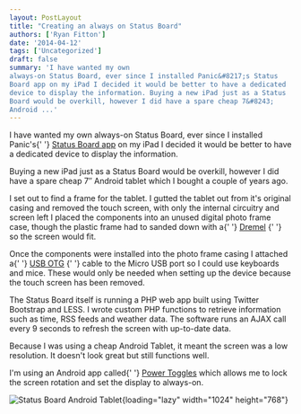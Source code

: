```yaml
---
layout: PostLayout
title: "Creating an always on Status Board"
authors: ['Ryan Fitton']
date: '2014-04-12'
tags: ['Uncategorized']
draft: false
summary: 'I have wanted my own
always-on Status Board, ever since I installed Panic&#8217;s Status
Board app on my iPad I decided it would be better to have a dedicated
device to display the information. Buying a new iPad just as a Status
Board would be overkill, however I did have a spare cheap 7&#8243;
Android ...'
---
```


I have wanted my own always-on Status Board, ever since I installed Panic's{\' \'} [Status Board app](https://panic.com/statusboard/) on my iPad I decided it would be better to have a dedicated device to display the information.

Buying a new iPad just as a Status Board would be overkill, however I did have a spare cheap 7″ Android tablet which I bought a couple of years ago.

I set out to find a frame for the tablet. I gutted the tablet out from it's original casing and removed the touch screen, with only the internal circuitry and screen left I placed the components into an unused digital photo frame case, though the plastic frame had to sanded down with a{\' \'} [Dremel](http://www.amazon.co.uk/gp/product/B0078LENZC/ref=as_li_ss_tl?ie=UTF8&camp=1634&creative=19450&creativeASIN=B0078LENZC&linkCode=as2&tag=ryanfittoncou-21) {\' \'} so the screen would fit.

Once the components were installed into the photo frame casing I attached a{\' \'} [USB OTG](http://www.amazon.co.uk/gp/product/B0064GZAIQ/ref=as_li_ss_tl?ie=UTF8&camp=1634&creative=19450&creativeASIN=B0064GZAIQ&linkCode=as2&tag=ryanfittoncou-21) {\' \'} cable to the Micro USB port so I could use keyboards and mice. These would only be needed when setting up the device because the touch screen has been removed.

The Status Board itself is running a PHP web app built using Twitter Bootstrap and LESS. I wrote custom PHP functions to retrieve information such as time, RSS feeds and weather data. The software runs an AJAX call every 9 seconds to refresh the screen with up-to-date data.

Because I was using a cheap Android Tablet, it meant the screen was a low resolution. It doesn't look great but still functions well.

I'm using an Android app called{\' \'} [Power Toggles](https://play.google.com/store/apps/details?id=com.painless.pc) which allows me to lock the screen rotation and set the display to always-on.

![Status Board Android Tablet](/static/img/blog/2014/04/IMG_20140412_150648-1024x768.jpg){loading="lazy" width="1024" height="768"}
